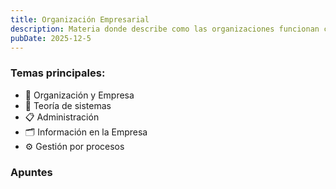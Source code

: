```yaml
---
title: Organización Empresarial
description: Materia donde describe como las organizaciones funcionan como un rompecabezas donde diversas piezas con formas únicas deben organizarse correctamente para formar una imagen coherente. Este concepto representa cómo se estructuran las empresas, instituciones y equipos de trabajo en el mundo actual.
pubDate: 2025-12-5
---
```


<h3 class="assignatureTitle">Temas principales:</h3>

- 🏢 Organización y Empresa
- 🧠 Teoría de sistemas
- 📋 Administración
- 🗂️ Información en la Empresa
- ⚙️ Gestión por procesos

<h3 class="assignatureTitle">Apuntes</h3>

<OE />
